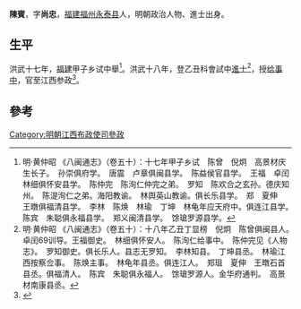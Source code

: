 {{Otheruses|other=名为陈宾的其他人物|陈宾}}

'''陳賓'''，字'''尚忠'''，[[福建|福建]][[福州|福州]][[永泰县|永泰县]]人，明朝政治人物、進士出身。

== 生平 ==
洪武十七年，[[福建|福建]]甲子乡试中舉<ref>明·黄仲昭 《八闽通志》（卷五十）：十七年甲子乡试　陈曾　倪炯　高景材庆生长子。　孙崇俱府学。　唐震　卢章俱闽县学。　陈益侯官县学。　王福　卓闰　林细俱怀安县学。　陈仲完　陈洵仁仲完之弟。　罗知　陈欢合之玄孙。德庆知州。　陈湜洵仁之弟。海阳教谕。　林舆英山教谕。俱长乐县学。　郑　夏伸　王暾俱福清县学。　李林　陈焕　林瑜　丁坤　林龟年应天府中。俱连江县学。　陈宾　朱聪俱永福县学。　郑义闽清县学。　馀瑲罗源县学。</ref>。洪武十八年，登乙丑科會試中[[進士|進士]]<ref>明·黄仲昭 《八闽通志》（卷五十）：十八年乙丑丁显榜　倪炯　陈曾俱闽县人。　卓闰69训导。王福御史。　林细俱怀安人。　陈洵仁给事中。　陈仲完见《人物志》。　罗知御史。俱长乐人。县志无罗知。　李林知县。　丁坤县丞。　林瑜江西按察佥事。　陈焕主事。　林龟年县丞。俱连江人。　郑珇　夏伸　王暾石首县丞。俱福清人。　陈宾　朱聪俱永福人。　馀瑲罗源人。金华府通判。　高景材南康县丞。</ref>，授[[给事中|给事中]]，官至江西参政<ref>{{cite news|title=第二节　历代永泰籍进士|url=http://www.ytfzw.com.cn/book/story.php?id=1479|accessdate=2013-09-15|newspaper=福州市永泰县地方志编纂委员会|archive-url=https://web.archive.org/web/20140408215015/http://www.ytfzw.com.cn/book/story.php?id=1479|archive-date=2014-04-08|dead-url=yes}}</ref>。

==參考==
{{reflist}}

{{洪武十八年乙丑科殿試金榜}}

{{Authority control}}

{{DEFAULTSORT:}}
[[Category:明朝江西布政使司參政|Category:明朝江西布政使司參政]]


{{明朝人物小作品}}